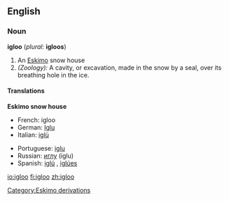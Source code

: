 ==English==

===Noun===
'''igloo''' (''plural:'' '''igloos''')

#An [[Eskimo]] snow house
#''(Zoology):'' A cavity, or excavation, made in the snow by a seal, over its breathing hole in the ice.

====Translations====
'''Eskimo snow house'''
{{top}}
*French: igloo {{m}}
*German: [[Iglu]] {{n}}
*Italian: [[iglù]] {{m}}
{{mid}}
*Portuguese: [[iglu]] {{m}}
*Russian: [[иглу]] (íglu) {{n}}
*Spanish: [[iglú]] {{m}}, [[iglúes]] {{p}}
{{bottom}}

[[Category:Eskimo derivations]]

[[io:igloo]]
[[fi:igloo]]
[[zh:igloo]]